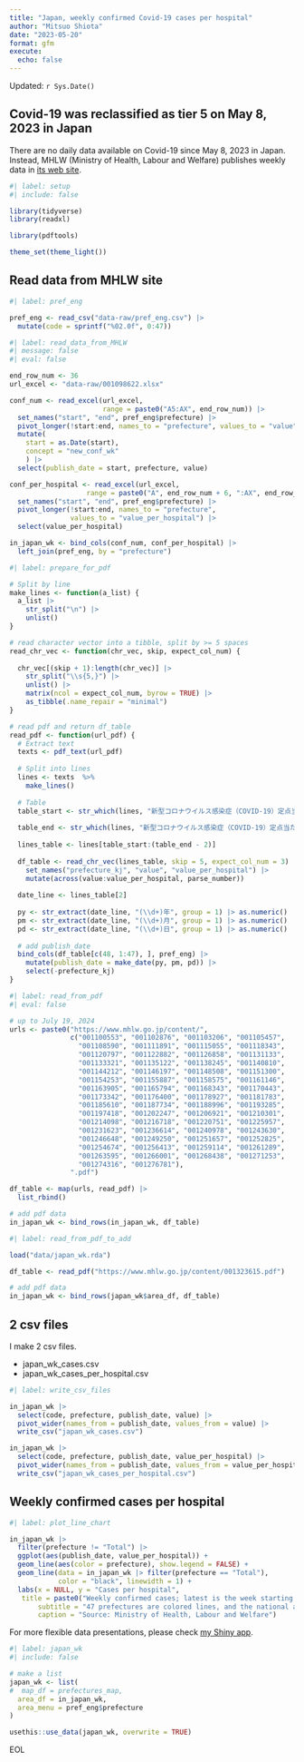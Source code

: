 ```yaml
---
title: "Japan, weekly confirmed Covid-19 cases per hospital"
author: "Mitsuo Shiota"
date: "2023-05-20"
format: gfm
execute:
  echo: false
---
```


Updated: `r Sys.Date()`

## Covid-19 was reclassified as tier 5 on May 8, 2023 in Japan

There are no daily data available on Covid-19 since May 8, 2023 in Japan. Instead, MHLW (Ministry of Health, Labour and Welfare) publishes weekly data in [its web site](https://www.mhlw.go.jp/stf/seisakunitsuite/bunya/0000121431_00086.html).

```r
#| label: setup
#| include: false

library(tidyverse)
library(readxl)

library(pdftools)

theme_set(theme_light())
```

## Read data from MHLW site

```r
#| label: pref_eng

pref_eng <- read_csv("data-raw/pref_eng.csv") |> 
  mutate(code = sprintf("%02.0f", 0:47))
```

```r
#| label: read_data_from_MHLW
#| message: false
#| eval: false

end_row_num <- 36
url_excel <- "data-raw/001098622.xlsx"

conf_num <- read_excel(url_excel,
                       range = paste0("A5:AX", end_row_num)) |>
  set_names("start", "end", pref_eng$prefecture) |>
  pivot_longer(!start:end, names_to = "prefecture", values_to = "value") |>
  mutate(
    start = as.Date(start),
    concept = "new_conf_wk"
    ) |> 
  select(publish_date = start, prefecture, value)

conf_per_hospital <- read_excel(url_excel,
                   range = paste0("A", end_row_num + 6, ":AX", end_row_num * 2 + 1)) |> 
  set_names("start", "end", pref_eng$prefecture) |>
  pivot_longer(!start:end, names_to = "prefecture", 
               values_to = "value_per_hospital") |> 
  select(value_per_hospital)

in_japan_wk <- bind_cols(conf_num, conf_per_hospital) |> 
  left_join(pref_eng, by = "prefecture")
```

```r
#| label: prepare_for_pdf

# Split by line
make_lines <- function(a_list) {
  a_list |> 
    str_split("\n") |> 
    unlist()
}

# read character vector into a tibble, split by >= 5 spaces
read_chr_vec <- function(chr_vec, skip, expect_col_num) {
  
  chr_vec[(skip + 1):length(chr_vec)] |> 
    str_split("\\s{5,}") |> 
    unlist() |> 
    matrix(ncol = expect_col_num, byrow = TRUE) |> 
    as_tibble(.name_repair = "minimal")
}

# read pdf and return df_table
read_pdf <- function(url_pdf) {
  # Extract text
  texts <- pdf_text(url_pdf)
  
  # Split into lines
  lines <- texts  %>% 
    make_lines()
  
  # Table
  table_start <- str_which(lines, "新型コロナウイルス感染症（COVID-19）定点当たり報告数・都道府県別")
  
  table_end <- str_which(lines, "新型コロナウイルス感染症（COVID-19）定点当たり報告数推移")
  
  lines_table <- lines[table_start:(table_end - 2)]
    
  df_table <- read_chr_vec(lines_table, skip = 5, expect_col_num = 3) |> 
    set_names("prefecture_kj", "value", "value_per_hospital") |> 
    mutate(across(value:value_per_hospital, parse_number))
  
  date_line <- lines_table[2]
  
  py <- str_extract(date_line, "(\\d+)年", group = 1) |> as.numeric()
  pm <- str_extract(date_line, "(\\d+)月", group = 1) |> as.numeric()
  pd <- str_extract(date_line, "(\\d+)日", group = 1) |> as.numeric()
  
  # add publish_date
  bind_cols(df_table[c(48, 1:47), ], pref_eng) |> 
    mutate(publish_date = make_date(py, pm, pd)) |> 
    select(-prefecture_kj)
}
```

```r
#| label: read_from_pdf
#| eval: false

# up to July 19, 2024
urls <- paste0("https://www.mhlw.go.jp/content/",
               c("001100553", "001102876", "001103206", "001105457",
                 "001108590", "001111891", "001115055", "001118343",
                 "001120797", "001122882", "001126858", "001131133",
                 "001133321", "001135122", "001138245", "001140810",
                 "001144212", "001146197", "001148508", "001151300",
                 "001154253", "001155887", "001158575", "001161146",
                 "001163905", "001165794", "001168343", "001170443",
                 "001173342", "001176400", "001178927", "001181783",
                 "001185610", "001187734", "001188996", "001193285",
                 "001197418", "001202247", "001206921", "001210301",
                 "001214098", "001216718", "001220751", "001225957",
                 "001231623", "001236614", "001240978", "001243630",
                 "001246648", "001249250", "001251657", "001252825",
                 "001254674", "001256413", "001259114", "001261289",
                 "001263595", "001266001", "001268438", "001271253",
                 "001274316", "001276781"),
               ".pdf")

df_table <- map(urls, read_pdf) |> 
  list_rbind()

# add pdf data
in_japan_wk <- bind_rows(in_japan_wk, df_table)
```

```r
#| label: read_from_pdf_to_add

load("data/japan_wk.rda")

df_table <- read_pdf("https://www.mhlw.go.jp/content/001323615.pdf")

# add pdf data
in_japan_wk <- bind_rows(japan_wk$area_df, df_table)
```

## 2 csv files

I make 2 csv files.

- japan_wk_cases.csv
- japan_wk_cases_per_hospital.csv

```r
#| label: write_csv_files

in_japan_wk |> 
  select(code, prefecture, publish_date, value) |> 
  pivot_wider(names_from = publish_date, values_from = value) |> 
  write_csv("japan_wk_cases.csv")

in_japan_wk |> 
  select(code, prefecture, publish_date, value_per_hospital) |> 
  pivot_wider(names_from = publish_date, values_from = value_per_hospital) |> 
  write_csv("japan_wk_cases_per_hospital.csv")
```

## Weekly confirmed cases per hospital

```r
#| label: plot_line_chart

in_japan_wk |> 
  filter(prefecture != "Total") |> 
  ggplot(aes(publish_date, value_per_hospital)) +
  geom_line(aes(color = prefecture), show.legend = FALSE) +
  geom_line(data = in_japan_wk |> filter(prefecture == "Total"),
            color = "black", linewidth = 1) +
  labs(x = NULL, y = "Cases per hospital",
   title = paste0("Weekly confirmed cases; latest is the week starting on ", max(in_japan_wk$publish_date)),
       subtitle = "47 prefectures are colored lines, and the national average is a black line",
       caption = "Source: Ministry of Health, Labour and Welfare")
```

For more flexible data presentations, please check [my Shiny app](https://mitsuoxv.shinyapps.io/covid/).

```r
#| label: japan_wk
#| include: false

# make a list
japan_wk <- list(
#  map_df = prefectures_map,
  area_df = in_japan_wk,
  area_menu = pref_eng$prefecture
)

usethis::use_data(japan_wk, overwrite = TRUE)
```

EOL
